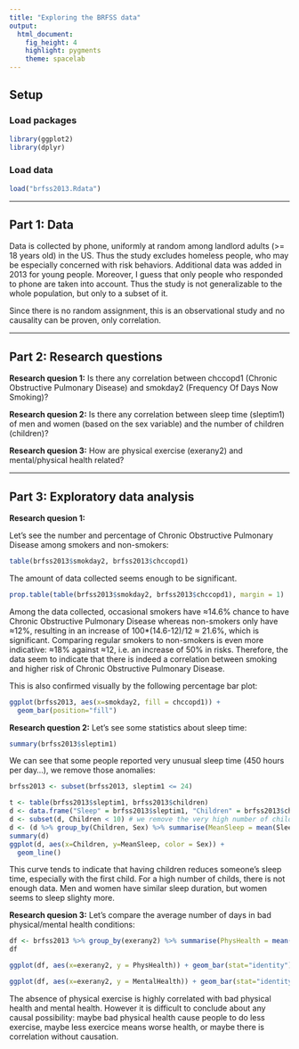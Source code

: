 ```yaml
---
title: "Exploring the BRFSS data"
output: 
  html_document: 
    fig_height: 4
    highlight: pygments
    theme: spacelab
---
```


## Setup

### Load packages

```r
library(ggplot2)
library(dplyr)
```

### Load data

```r
load("brfss2013.Rdata")
```

* * *

## Part 1: Data
Data is collected by phone, uniformly at random among landlord adults (>= 18 years old) in the US. Thus the study excludes homeless people, who may be especially concerned with risk behaviors. Additional data was added in 2013 for young people. Moreover, I guess that only people who responded to phone are taken into account. Thus the study is not generalizable to the whole population, but only to a subset of it.

Since there is no random assignment, this is an observational study and no causality can be proven, only correlation.

* * *

## Part 2: Research questions

**Research quesion 1:**
Is there any correlation between chccopd1 (Chronic Obstructive Pulmonary Disease) and smokday2 (Frequency Of Days Now Smoking)?

**Research quesion 2:**
Is there any correlation between sleep time (sleptim1) of men and women (based on the sex variable) and the number of children (children)?

**Research quesion 3:**
How are physical exercise (exerany2) and mental/physical health related?

* * *

## Part 3: Exploratory data analysis

**Research quesion 1:**

Let's see the number and percentage of Chronic Obstructive Pulmonary Disease among smokers and non-smokers:
```r
table(brfss2013$smokday2, brfss2013$chccopd1)
```
The amount of data collected seems enough to be significant.

```r
prop.table(table(brfss2013$smokday2, brfss2013$chccopd1), margin = 1)
```

Among the data collected, occasional smokers have ≈14.6% chance to have Chronic Obstructive Pulmonary Disease whereas non-smokers only have ≈12%, resulting in an increase of 100*(14.6-12)/12 ≈ 21.6%, which is significant. Comparing regular smokers to non-smokers is even more indicative: ≈18% against ≈12, i.e. an increase of 50% in risks.
Therefore, the data seem to indicate that there is indeed a correlation between smoking and higher risk of Chronic Obstructive Pulmonary Disease.

This is also confirmed visually by the following percentage bar plot:
```r
ggplot(brfss2013, aes(x=smokday2, fill = chccopd1)) +
  geom_bar(position="fill")
```

**Research question 2:**
Let's see some statistics about sleep time:
```r
summary(brfss2013$sleptim1)
```

We can see that some people reported very unusual sleep time (450 hours per day...), we remove those anomalies:
```r
brfss2013 <- subset(brfss2013, sleptim1 <= 24)
```

```r
t <- table(brfss2013$sleptim1, brfss2013$children)
d <- data.frame("Sleep" = brfss2013$sleptim1, "Children" = brfss2013$children, "Sex" = brfss2013$sex)
d <- subset(d, Children < 10) # we remove the very high number of children since there are uninformative (too few of data)
d <- (d %>% group_by(Children, Sex) %>% summarise(MeanSleep = mean(Sleep), n = n(), .groups = 'drop'))
summary(d)
ggplot(d, aes(x=Children, y=MeanSleep, color = Sex)) +
  geom_line()

```
This curve tends to indicate that having children reduces someone's sleep time, especially with the first child. For a high number of childs, there is not enough data. Men and women have similar sleep duration, but women seems to sleep slighty more.


**Research quesion 3:**
Let's compare the average number of days in bad physical/mental health conditions: 
```r
df <- brfss2013 %>% group_by(exerany2) %>% summarise(PhysHealth = mean(physhlth, na.rm=TRUE), MentalHealth = mean(menthlth, na.rm=TRUE), n = n(), .groups = 'drop')
df
```
```r
ggplot(df, aes(x=exerany2, y = PhysHealth)) + geom_bar(stat="identity")
```
```r
ggplot(df, aes(x=exerany2, y = MentalHealth)) + geom_bar(stat="identity")
```

The absence of physical exercise is highly correlated with bad physical health and mental health. However it is difficult to conclude about any causal possibility: maybe bad physical health cause people to do less exercise, maybe less exercice means worse health, or maybe there is correlation without causation.
